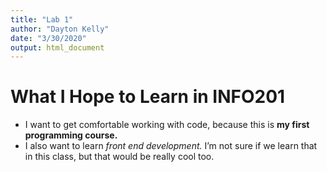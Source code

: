 ```yaml
---
title: "Lab 1"
author: "Dayton Kelly"
date: "3/30/2020"
output: html_document
---
```


# What I Hope to Learn in INFO201

- I want to get comfortable working with code, because this is **my first programming course.**
- I also want to learn *front end development.* I'm not sure if we learn that in this class, but that would be really cool too.
